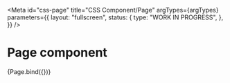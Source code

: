 <!-- @license CC0-1.0 -->


<Meta
  id="css-page"
  title="CSS Component/Page"
  argTypes={argTypes}
  parameters={{
    layout: "fullscreen",
    status: {
      type: "WORK IN PROGRESS",
    },
  }}
/>

# Page component

<Canvas>
  <Story name="Default" args={defaultArgs}>
    {Page.bind({})}
  </Story>
</Canvas>

<ArgsTable story="Default" />
